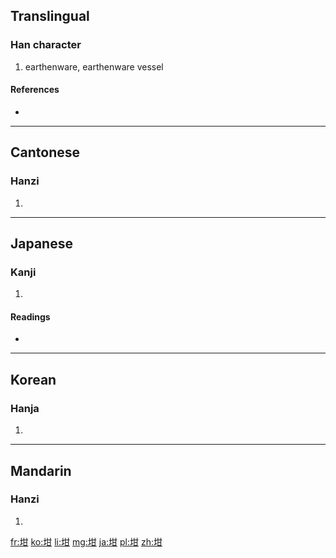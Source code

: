 ==Translingual==

===Han character===
{{Han char|rn=32|rad=土|as=05|sn=8|four=4417<sub>0</sub>|canj=土廿一 (GTM)}}

# earthenware, earthenware vessel

====References====
* {{Han ref|kx=0226.210|dkj=04975|dj=0461.330|hdz=10429.120|uh=5769|ud=22377|bh=A958|bd=43352}}

----

==Cantonese==

===Hanzi===
{{yue-hanzi|jyut=|y=ham1}}

# {{defn|lang=yue|sort=土05}}

----

==Japanese==

===Kanji===
{{ja-kanji|grade=|rs=土05}}

# {{defn|lang=ja|sort=土05}}

====Readings====
* {{ja-readings|on=[[かん]] (kan)|kun=[[つぼ]] (tsubo)}}

----

==Korean==

===Hanja===
{{ko-hanja|hangeul=감|rv=gam|mr=kam}}

# {{defn|lang=ko|sort=土05}}

----

==Mandarin==

===Hanzi===
{{cmn-hanzi|pin=[[gān]] ([[gan1]])|wg=kan<sup>1</sup>}}

# {{defn|lang=cmn|sort=土05}}

[[fr:坩]]
[[ko:坩]]
[[li:坩]]
[[mg:坩]]
[[ja:坩]]
[[pl:坩]]
[[zh:坩]]